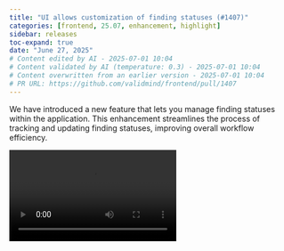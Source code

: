 ```yaml
---
title: "UI allows customization of finding statuses (#1407)"
categories: [frontend, 25.07, enhancement, highlight]
sidebar: releases
toc-expand: true
date: "June 27, 2025"
# Content edited by AI - 2025-07-01 10:04
# Content validated by AI (temperature: 0.3) - 2025-07-01 10:04
# Content overwritten from an earlier version - 2025-07-01 10:04
# PR URL: https://github.com/validmind/frontend/pull/1407
---
```


We have introduced a new feature that lets you manage finding statuses within the application. This enhancement streamlines the process of tracking and updating finding statuses, improving overall workflow efficiency.

<div style="position: relative; display: inline-block;">
  <div style="position: absolute; top: 0; left: 0; width: 100%; height: 45px; background: #333;"></div>
  <video class="img-fluid" controls>
    <source src="/releases/cmvm/25.07/283acc9d-afe7-4742-89d8-e8cce450d033.mov" type="video/quicktime">
  </video>
</div>